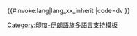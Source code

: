 <includeonly>{{#invoke:lang|lang_xx_inherit
|code=dv
}}</includeonly><noinclude>
{{Documentation|Template:Lang-x/doc}}
[[Category:印度-伊朗語族多語言支持模板‎]]

</noinclude>